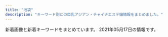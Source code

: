 ```yaml
---
title: "池袋"
description: "キーワード別にの巨乳アジアン・チャイナエステ嬢情報をまとめました。"
---
```


新着画像と新着キーワードをまとめています。
2021年05月17日の情報です。

<DmmAffiliateIns />
<KeywordTable
  shops={
    [
    {
        "img_links": [
            "http://salon-arm.com/staff/ringo/01mb.jpg",
            "http://salon-arm.com/staff/midori/01mb.jpg",
            "http://salon-arm.com/staff/emi/01.jpg",
            "http://salon-arm.com/i/files/homeimg.jpg",
            "http://salon-arm.com/img/ttl_concept.png",
            "http://salon-arm.com/img/att.jpg",
            "http://salon-arm.com/staff/rika/01mb.jpg",
            "http://salon-arm.com/staff/reina/01.jpg",
            "http://salon-arm.com/staff/saya/01.jpg",
            "http://salon-arm.com/staff/yuuka/01.jpg",
            "http://salon-arm.com/staff/mai/01.jpg",
            "http://salon-arm.com/staff/ai/01mb.jpg",
            "http://salon-arm.com/staff/nana/01mb.jpg",
            "http://salon-arm.com/staff/ichigo/01mb.jpg",
            "http://salon-arm.com/staff/ringo/01.jpg",
            "http://salon-arm.com/img/ttl_mobile.png",
            "http://salon-arm.com/staff/kaori/01mb.jpg",
            "http://salon-arm.com/staff/yuuka/01mb.jpg",
            "http://salon-arm.com/staff/ai/01.jpg",
            "http://salon-arm.com/staff/rika/01.jpg",
            "http://salon-arm.com/staff/ichigo/01.jpg",
            "http://salon-arm.com/img/ttl_staff.png",
            "http://salon-arm.com/pic/head.png",
            "http://salon-arm.com/staff/saya/01mb.jpg",
            "http://salon-arm.com/staff/midori/01.jpg",
            "http://salon-arm.com/img/ttl_line.png",
            "http://salon-arm.com/staff/emi/01mb.jpg",
            "http://salon-arm.com/staff/mai/01mb.jpg",
            "http://salon-arm.com/pic/top.png",
            "http://salon-arm.com/staff/kaori/01.jpg",
            "http://salon-arm.com/staff/nana/01.jpg",
            "http://salon-arm.com/img/ttl_tnew.png",
            "http://salon-arm.com/staff/reina/01mb.jpg"
        ],
        "station": "JR\u6c60\u888b\u99c5\u897f\u53e3",
        "name": "\u30a2\u30ed\u30de\u30ed\u30de\u30f3\u30b9",
        "url": "http://salon-arm.com/",
        "keywords": {
            "C": 21
        }
    },
    {
        "name": "\u6e80\u8db3\u5802",
        "url": "http://es-manzokudou.com/",
        "img_links": [
            "http://es-manzokudou.com/uploads/6eeb47bf176bb33d310cc4b85e6877cd.jpg",
            "http://es-manzokudou.com/images/index_22.jpg",
            "http://es-manzokudou.com/images/interior_09.jpg",
            "http://es-manzokudou.com/uploads/b3126b220ec550d17cf3d4ceaa0d5f91.jpg",
            "http://es-manzokudou.com/uploads/33e3f16ac4ad0cce4991bcbf73f4ed57.jpg",
            "http://es-manzokudou.com/images/index_17.jpg",
            "http://es-manzokudou.com/uploads/801bf12e5eb5d7775a0d06c4314059a8.jpg",
            "http://es-manzokudou.com/uploads/4638ddb6f986a671b148647ba616100a.jpg",
            "http://es-manzokudou.com/uploads/d89fe15ae91cbe6757df76651ba2bafb.jpg",
            "http://es-manzokudou.com/uploads/d0fdd8f6b16eaf7d5013c7d285fed2e3.jpg",
            "http://es-manzokudou.com/images/info_05.png",
            "http://es-manzokudou.com/images/index_09.jpg",
            "http://es-manzokudou.com/images/index_28.jpg",
            "http://es-manzokudou.com/uploads/62c2e989f1be95fc8e01be85b464d514.jpg",
            "http://es-manzokudou.com/uploads/de54f16df04e0df8ae07ab990b8c9fd2.jpg",
            "http://es-manzokudou.com/images/index_19.jpg",
            "http://es-manzokudou.com/uploads/59a8a61377564fb64b48427e84e4243f.jpg",
            "http://es-manzokudou.com/uploads/356177edff3d3b7efc4a77022debc8aa.jpg",
            "http://es-manzokudou.com/uploads/9f77b9b12f9cf11fcb013974ba368064.jpg",
            "http://es-manzokudou.com/uploads/7b043aa15c9a9920550a2b92ec6be546.jpg",
            "http://es-manzokudou.com/images/index_01.jpg",
            "http://es-manzokudou.com/images/index_15.jpg",
            "http://es-manzokudou.com/images/service_10.jpg",
            "http://es-manzokudou.com/uploads/40fc21d31595f51aaf89793b1f68617b.jpg",
            "http://es-manzokudou.com/images/index_29.jpg",
            "http://es-manzokudou.com/uploads/209ba11412c2c128b5dfbdb8cfef6faa.jpg",
            "http://es-manzokudou.com/images/index_04.jpg",
            "http://es-manzokudou.com/uploads/36735dc9d436a790f344c57635a3a44f.jpg",
            "http://es-manzokudou.com/uploads/4a9bc6863322924a09070162269c7415.jpg",
            "http://es-manzokudou.com/uploads/7284e4ffc051cbb8c074a8c30390ce68.jpg",
            "http://es-manzokudou.com/uploads/d71f74498ca17396d022ba9a4df966f3.jpg",
            "http://es-manzokudou.com/images/index_27.jpg",
            "http://es-manzokudou.com/images/index_03.jpg",
            "http://es-manzokudou.com/images/service_09.jpg",
            "http://es-manzokudou.com/uploads/8a1fb58d0b110680c2356994ca8efb25.jpg",
            "http://es-manzokudou.com/uploads/e29aa67ee54566513e4e34114bfdc7b9.jpg",
            "http://es-manzokudou.com/images/info_07.png",
            "http://es-manzokudou.com/images/index_16.jpg",
            "http://es-manzokudou.com/images/index_02.jpg",
            "http://es-manzokudou.com/images/index_30.jpg",
            "http://es-manzokudou.com/uploads/200f500725d3f15233d981ad9b5e6b9a.jpg",
            "http://es-manzokudou.com/images/index_13.jpg",
            "http://es-manzokudou.com/uploads/848e0db3804d1d3c823537204d67f5aa.jpg",
            "http://es-manzokudou.com/images/index_11.jpg",
            "http://es-manzokudou.com/images/interior_10.jpg",
            "http://es-manzokudou.com/images/info_04.png",
            "http://es-manzokudou.com/uploads/b7f36d45469210b381ecb79a0e05a347.jpg",
            "http://es-manzokudou.com/uploads/88aa8f906b0332cb40ad4429c8e7b758.jpg",
            "http://es-manzokudou.com/images/girls_09.jpg",
            "http://es-manzokudou.com/images/index_21.jpg",
            "http://es-manzokudou.com/images/index_05.jpg",
            "http://es-manzokudou.com/uploads/ce9c20b274548d8d7fc88ffba3feb6b8.jpg",
            "http://es-manzokudou.com/uploads/0d826c16062de1388c242e2f77eb7cd6.jpg",
            "http://es-manzokudou.com/uploads/e0558d7d118d3983ed620237423a6a17.jpg",
            "http://es-manzokudou.com/images/index_24.jpg",
            "http://es-manzokudou.com/images/index_31.jpg",
            "http://es-manzokudou.com/uploads/0b1795e88117182a477ab05f88143541.jpg",
            "http://es-manzokudou.com/uploads/da9811a4171f2ec42d7c9a8567e79d8c.jpg",
            "http://es-manzokudou.com/uploads/f66d763bd48ac5f51969e4311ac7af5c.jpg",
            "http://es-manzokudou.com/uploads/c7f77c3ead6ef13dab668a39ed78609c.jpg",
            "http://es-manzokudou.com/uploads/6d01aeb80d9d599f91829439c8d1cce9.jpg",
            "http://es-manzokudou.com/images/index_14.jpg",
            "http://es-manzokudou.com/images/link_09.jpg",
            "http://es-manzokudou.com/uploads/0796672f7c59948334658998a3c55cdb.jpg",
            "http://es-manzokudou.com/images/index_23.jpg",
            "http://es-manzokudou.com/images/index_07.jpg",
            "http://www.cmfm2.jp/images/over_thumb_l.png",
            "http://es-manzokudou.com/uploads/c92c85411d427aeda4e82379f413bfc5.jpg",
            "http://es-manzokudou.com/uploads/275d5f397baa63db8424c86d5d6237cf.jpg",
            "http://es-manzokudou.com/images/index_06.jpg",
            "http://es-manzokudou.com/images/index_08.jpg",
            "http://es-manzokudou.com/images/girls_11.jpg",
            "http://es-manzokudou.com/images/info_01.png",
            "http://es-manzokudou.com/uploads/13ab049cc45dea80b43d33b6b7108f00.jpg",
            "http://es-manzokudou.com/images/info_02.png",
            "http://es-manzokudou.com/images/info_09.png",
            "http://es-manzokudou.com/uploads/8ec0af3b4889c07ab76ccbed51b2b813.jpg",
            "http://es-manzokudou.com/uploads/dedff2c11ab7aaa841a9cf2747a8406c.jpg",
            "http://es-manzokudou.com/uploads/efbc511fca65f9baeae51ee52426cc0e.jpg",
            "http://es-manzokudou.com/uploads/1e5aff376576a255098bc7597386a028.jpg"
        ],
        "station": "JR\u6c60\u888b\u99c5\u6771\u53e3",
        "keywords": {
            "84": 1,
            "C": 10,
            "88": 2,
            "D": 7,
            "87": 8,
            "86": 7
        }
    },
    {
        "img_links": [
            "http://manian-ikebukuro.com/image/cast/cast_63_1_s.jpg",
            "http://manian-ikebukuro.com/image/cast/cast_77_1_l.jpg",
            "http://manian-ikebukuro.com/img/bar_staff.png",
            "http://manian-ikebukuro.com/image/cast/cast_71_2_l.jpg",
            "http://manian-ikebukuro.com/image/cast/cast_69_1_s.jpg",
            "http://manian-ikebukuro.com/image/cast/cast_64_2_l.jpg",
            "http://manian-ikebukuro.com/image/cast/cast_75_1_s.jpg",
            "http://manian-ikebukuro.com/image/cast/cast_2_1_s.jpg",
            "http://manian-ikebukuro.com/image/cast/cast_77_2_l.jpg",
            "http://manian-ikebukuro.com/image/cast/cast_74_2_l.jpg",
            "http://manian-ikebukuro.com/image/cast/cast_47_1_s.jpg",
            "http://manian-ikebukuro.com/image/cast/cast_70_1_s.jpg",
            "http://manian-ikebukuro.com/image/cast/cast_64_1_l.jpg",
            "http://manian-ikebukuro.com/image/cast/cast_68_2_l.jpg",
            "http://manian-ikebukuro.com/image/cast/cast_73_1_s.jpg",
            "http://manian-ikebukuro.com/image/cast/cast_80_2_l.jpg",
            "http://manian-ikebukuro.com/img/line1.jpg",
            "http://manian-ikebukuro.com/img/news3.png",
            "http://manian-ikebukuro.com/image/cast/cast_80_1_s.jpg",
            "http://manian-ikebukuro.com/image/cast/cast_80_1_l.jpg",
            "http://manian-ikebukuro.com/image/cast/cast_63_1_l.jpg",
            "http://manian-ikebukuro.com/img/header0.jpg",
            "http://manian-ikebukuro.com/img/bar_profile.png",
            "http://manian-ikebukuro.com/img/news1.png",
            "http://manian-ikebukuro.com/image/cast/cast_74_1_l.jpg",
            "http://manian-ikebukuro.com/image/cast/cast_67_1_s.jpg",
            "http://manian-ikebukuro.com/image/cast/cast_71_1_s.jpg",
            "http://manian-ikebukuro.com/image/cast/cast_71_1_l.jpg",
            "http://manian-ikebukuro.com/image/cast/cast_64_1_s.jpg",
            "http://manian-ikebukuro.com/image/cast/cast_68_1_s.jpg",
            "http://manian-ikebukuro.com/image/cast/cast_67_1_l.jpg",
            "http://manian-ikebukuro.com/image/cast/cast_2_1_l.jpg",
            "http://manian-ikebukuro.com/image/cast/cast_77_1_s.jpg",
            "http://manian-ikebukuro.com/image/cast/cast_67_2_l.jpg",
            "http://manian-ikebukuro.com/image/cast/cast_74_1_s.jpg",
            "http://manian-ikebukuro.com/image/cast/cast_47_2_l.jpg",
            "http://manian-ikebukuro.com/image/cast/cast_75_1_l.jpg",
            "http://manian-ikebukuro.com/image/cast/cast_2_2_l.jpg",
            "http://manian-ikebukuro.com/img/spSite.jpg",
            "http://manian-ikebukuro.com/image/cast/cast_47_1_l.jpg",
            "http://manian-ikebukuro.com/image/cast/cast_69_2_l.jpg",
            "http://manian-ikebukuro.com/image/cast/10x10.jpg",
            "http://manian-ikebukuro.com/sp/img/tel.png",
            "http://manian-ikebukuro.com/img/tel.png",
            "http://manian-ikebukuro.com/img/pickupGirl.png",
            "http://manian-ikebukuro.com/image/cast/cast_75_2_l.jpg",
            "http://manian-ikebukuro.com/image/cast/cast_6_1_s.jpg",
            "http://manian-ikebukuro.com/image/cast/cast_68_1_l.jpg",
            "http://manian-ikebukuro.com/img/QRcode.png",
            "http://manian-ikebukuro.com/image/cast/cast_69_1_l.jpg"
        ],
        "station": "JR\u6c60\u888b\u99c5\u6771\u53e3",
        "keywords": {},
        "name": "\u6d17\u4f53\u30de\u30cb\u30a2",
        "url": "http://manian-ikebukuro.com/"
    },
    {
        "img_links": [
            "http://c-sun2.com/image/cast/cast_357_1_l.jpg",
            "http://c-sun2.com/image/cast/cast_485_2_l.jpg",
            "http://c-sun2.com/image/cast/cast_533_2_l.jpg",
            "http://c-sun2.com/img/topbar_osusume.png",
            "http://c-sun2.com/image/cast/cast_492_1_l.jpg",
            "http://c-sun2.com/image/cast/cast_484_2_l.jpg",
            "http://c-sun2.com/image/cast/cast_580_1_l.jpg",
            "http://c-sun2.com/image/cast/cast_496_1_l.jpg",
            "http://c-sun2.com/image/cast/cast_466_1_l.jpg",
            "http://c-sun2.com/image/cast/cast_471_2_l.jpg",
            "http://c-sun2.com/image/cast/cast_393_1_l.jpg",
            "http://c-sun2.com/image/cast/cast_534_2_l.jpg",
            "http://c-sun2.com/image/cast/cast_453_2_l.jpg",
            "http://c-sun2.com/image/cast/cast_326_1_l.jpg",
            "http://c-sun2.com/image/cast/cast_453_1_l.jpg",
            "http://c-sun2.com/image/shame/192_1_l.jpg",
            "http://c-sun2.com/img/icon/new.png",
            "http://c-sun2.com/img/bar_grallery.png",
            "http://c-sun2.com/image/cast/cast_533_1_l.jpg",
            "http://c-sun2.com/image/cast/cast_390_1_l.jpg",
            "http://c-sun2.com/image/cast/cast_357_2_l.jpg",
            "http://c-sun2.com/img/event/camp3.jpg",
            "http://c-sun2.com/image/cast/cast_466_2_l.jpg",
            "http://c-sun2.com/img/bar_therapist.png",
            "http://c-sun2.com/image/cast/cast_484_1_l.jpg",
            "http://c-sun2.com/image/cast/cast_524_1_l.jpg",
            "http://c-sun2.com/image/cast/cast_390_2_l.jpg",
            "http://c-sun2.com/image/cast/cast_471_1_l.jpg",
            "http://c-sun2.com/image/cast/cast_393_2_l.jpg",
            "http://c-sun2.com/image/cast/cast_326_2_l.jpg",
            "http://c-sun2.com/image/cast/cast_473_1_l.jpg",
            "http://c-sun2.com/image/cast/cast_362_2_l.jpg",
            "http://c-sun2.com/image/cast/cast_360_1_l.jpg",
            "http://c-sun2.com/image/cast/cast_524_2_l.jpg",
            "http://c-sun2.com/img/topbar_camp.png",
            "http://c-sun2.com/img/topbar_news.png",
            "http://c-sun2.com/image/cast/cast_360_2_l.jpg",
            "http://c-sun2.com/image/cast/cast_362_1_l.jpg",
            "http://c-sun2.com/img/bar_profile.png",
            "http://c-sun2.com/image/cast/cast_534_1_l.jpg",
            "http://c-sun2.com/image/cast/cast_496_2_l.jpg",
            "http://c-sun2.com/image/cast/cast_473_2_l.jpg",
            "http://c-sun2.com/image/cast/cast_492_2_l.jpg",
            "http://c-sun2.com/image/cast/cast_485_1_l.jpg",
            "http://c-sun2.com/img/header.jpg"
        ],
        "name": "\u30b9\u30a4\u30fc\u30c8\u30de\u30c3\u30c8",
        "keywords": {
            "82": 10,
            "81": 4,
            "83": 10,
            "84": 8,
            "85": 4
        },
        "station": "JR\u6c60\u888b\u99c5\u897f\u53e3",
        "url": "http://c-sun2.com/"
    },
    {
        "img_links": [
            "https://honeybee2.com/images/bnr_200_40.jpg",
            "https://honeybee2.com/images/icon_ranking_01.png",
            "https://honeybee2.com/images_staff/108/050115134296.jpg",
            "https://honeybee2.com/images_staff/175/050113092189.jpg",
            "https://honeybee2.com/images_staff/117/082321050834.jpg",
            "https://honeybee2.com/images/icon_ranking_03.png",
            "https://honeybee2.com/images_staff/136/050114025434.jpg",
            "https://honeybee2.com/images_staff/136/041523165620.jpg",
            "https://honeybee2.com/images/img_gallery_04.png",
            "https://honeybee2.com/images/bnr_88_31.jpg",
            "https://honeybee2.com/images/icon_ranking_04.png",
            "https://honeybee2.com/images_staff/168/111319171076.jpg",
            "https://honeybee2.com/images_staff/60/032207120681.jpg",
            "https://honeybee2.com/images/icon_ranking_05.png",
            "https://honeybee2.com/images/img_info_01.png",
            "https://honeybee2.com/images_staff/133/050114310512.jpg",
            "https://honeybee2.com/images_staff/168/050113400416.jpg",
            "https://honeybee2.com/images/img_info_02.png",
            "https://honeybee2.com/images_staff/111/050114432551.jpg",
            "https://honeybee2.com/images/pagetop_off.png",
            "https://honeybee2.com/images_staff/99/110211050217.jpg",
            "https://honeybee2.com/images/img_gallery_05.png",
            "https://honeybee2.com/images/btn_next.png",
            "https://honeybee2.com/images/img_gallery_06.png",
            "https://honeybee2.com/images/no_image.jpg",
            "https://honeybee2.com/images/bnr_160_45.jpg",
            "https://honeybee2.com/images_staff/60/050115251333.jpg",
            "https://honeybee2.com/images_staff/142/060611265633.jpg",
            "https://honeybee2.com/images_staff/134/041314164177.jpg",
            "https://honeybee2.com/images/img_gallery_01.png",
            "https://honeybee2.com/images_staff/111/070714141435.jpg",
            "https://honeybee2.com/images_staff/150/091116274617.jpg",
            "https://honeybee2.com/images/img_gallery_02.png",
            "https://honeybee2.com/images/bnr_side_card.png",
            "https://honeybee2.com/images/bnr_side_concept.png",
            "https://honeybee2.com/images_staff/176/050115410027.jpg",
            "https://honeybee2.com/images/vis_castframe_01.png",
            "https://honeybee2.com/images/icon_new.png",
            "https://honeybee2.com/images/img_gallery_03.png",
            "https://honeybee2.com/images/btn_back.png",
            "https://honeybee2.com/images_staff/150/050113284720.jpg",
            "https://honeybee2.com/images/img_info_03.png",
            "https://honeybee2.com/images_staff/117/050114225897.jpg",
            "https://honeybee2.com/images_staff/133/041312285087.jpg",
            "https://honeybee2.com/images/img_info.png",
            "https://honeybee2.com/images/vis_profileframe.png",
            "https://honeybee2.com/images_staff/99/050115040623.jpg",
            "https://honeybee2.com/images_staff/142/050113450875.jpg",
            "https://honeybee2.com/images/bnr_468_60.jpg"
        ],
        "url": "https://honeybee2.com/",
        "name": "\u30cf\u30cb\u30fc\u30d3\u30fc",
        "keywords": {
            "F": 43,
            "D": 193,
            "83": 140,
            "85": 88,
            "88": 44,
            "C": 229,
            "84": 235,
            "82": 46
        },
        "station": "JR\u6c60\u888b\u99c5\u897f\u53e3(\u5317)"
    },
    {
        "name": "\u3086\u3089\u308a",
        "keywords": {
            "86": 20,
            "C": 33,
            "87": 8,
            "D": 11,
            "E": 3
        },
        "url": "http://www.yurari-massage.work/",
        "img_links": [
            "http://www.yurari-massage.work/img/mobile.png",
            "http://www.yurari-massage.work/img/m40.jpg",
            "http://www.yurari-massage.work/img/head.jpg",
            "http://www.yurari-massage.work/img/st19.jpg",
            "http://www.yurari-massage.work/img/m10.jpg",
            "http://www.yurari-massage.work/img/sta4.jpg",
            "http://www.yurari-massage.work/img/st17.jpg",
            "http://www.yurari-massage.work/img/sta26.jpg",
            "http://www.yurari-massage.work/img/st22.jpg",
            "http://www.yurari-massage.work/img/st021.jpg",
            "http://www.yurari-massage.work/img/m4.jpg",
            "http://www.yurari-massage.work/img/st27.jpg",
            "http://www.yurari-massage.work/img/st022.jpg",
            "http://www.yurari-massage.work/img/st7.jpg",
            "http://www.yurari-massage.work/img/st4.jpg",
            "http://www.yurari-massage.work/img/st28.jpg",
            "http://www.yurari-massage.work/img/st26.jpg",
            "http://www.yurari-massage.work/img/m2.jpg",
            "http://www.yurari-massage.work/img/st07.jpg",
            "http://www.yurari-massage.work/img/st21.jpg",
            "http://www.yurari-massage.work/img/st11.jpg",
            "http://www.yurari-massage.work/img/m3.jpg",
            "http://www.yurari-massage.work/img/sta29.jpg",
            "http://www.yurari-massage.work/img/st027.jpg",
            "http://www.yurari-massage.work/img/sta21.jpg",
            "http://www.yurari-massage.work/img/m60.jpg",
            "http://www.yurari-massage.work/img/sta7.jpg",
            "http://www.yurari-massage.work/img/st25.jpg",
            "http://www.yurari-massage.work/img/st29.jpg",
            "http://www.yurari-massage.work/img/m50.jpg",
            "http://www.yurari-massage.work/img/m5.jpg",
            "http://www.yurari-massage.work/img/m20.jpg",
            "http://www.yurari-massage.work/img/st017.jpg",
            "http://www.yurari-massage.work/img/sta25.jpg",
            "http://www.yurari-massage.work/img/sta22.jpg",
            "http://www.yurari-massage.work/img/m6.jpg",
            "http://www.yurari-massage.work/img/sta28.jpg",
            "http://www.yurari-massage.work/img/campian.jpg",
            "http://www.yurari-massage.work/img/st026.jpg",
            "http://www.yurari-massage.work/img/nos.jpg",
            "http://www.yurari-massage.work/img/r9.jpg",
            "http://www.yurari-massage.work/img/sta27.jpg",
            "http://www.yurari-massage.work/img/m1.jpg",
            "http://www.yurari-massage.work/img/m30.jpg"
        ],
        "station": "JR\u6c60\u888b\u99c5\u897f\u53e3(\u5317)"
    },
    {
        "img_links": [
            "http://foryou-est.tokyo/images/sp03.jpg",
            "http://foryou-est.tokyo/images/riri.jpg",
            "http://foryou-est.tokyo/images/sp01.jpg",
            "http://foryou-est.tokyo/images/yumi.jpg",
            "http://foryou-est.tokyo/images/zi_staff.png",
            "http://foryou-est.tokyo/images/mika.jpg",
            "http://foryou-est.tokyo/images/yuri.jpg",
            "http://foryou-est.tokyo/images/up.png",
            "http://foryou-est.tokyo/images/ai.jpg",
            "http://foryou-est.tokyo/images/sp02.jpg",
            "http://foryou-est.tokyo/images/yuki.jpg",
            "http://foryou-est.tokyo/images/emi.jpg",
            "http://foryou-est.tokyo/images/aya.jpg",
            "http://foryou-est.tokyo/images/flash1.jpg",
            "http://foryou-est.tokyo/images/mobile.png",
            "http://foryou-est.tokyo/images/down.png",
            "http://foryou-est.tokyo/images/kina.jpg"
        ],
        "keywords": {},
        "station": "JR\u6c60\u888b\u99c5\u897f\u53e3",
        "url": "http://foryou-est.tokyo/",
        "name": "For You"
    },
    {
        "img_links": [
            "http://hanamizuki.jpn.cm/images/s_news.png",
            "http://hanamizuki.jpn.cm/images/top.png",
            "http://hanamizuki.jpn.cm/images/s_staff.png",
            "http://hanamizuki.jpn.cm/photos/sites/43/2019/12/2019122511054726.jpg",
            "http://hanamizuki.jpn.cm/images/mobile.png",
            "http://hanamizuki.jpn.cm/photos/sites/43/2019/12/2019122511054178.jpg",
            "http://hanamizuki.jpn.cm/photos/sites/43/2021/02/2021020211590282.jpg",
            "http://hanamizuki.jpn.cm/photos/sites/43/2017/11/2017110204162215.jpg",
            "http://hanamizuki.jpn.cm/images/s_link.png",
            "http://hanamizuki.jpn.cm/photos/sites/43/2017/11/2017110204161468.jpg"
        ],
        "url": "http://hanamizuki.jpn.cm/",
        "keywords": {
            "H": 2,
            "E": 1,
            "90": 1,
            "95": 1,
            "88": 1
        },
        "name": "\u6c34\u6728\u82b1",
        "station": "JR\u6c60\u888b\u99c5\u6771\u53e3"
    },
    {
        "name": "\u5fc3\u30d1\u30e9\u30c0\u30a4\u30b9",
        "station": "JR\u6c60\u888b\u99c5\u897f\u53e3",
        "keywords": {},
        "img_links": [
            "http://new-paradise.net/images/up.png",
            "http://new-paradise.net/images/zi_staff.png",
            "http://new-paradise.net/images/info.jpg",
            "http://new-paradise.net/images/honoka.jpg",
            "http://new-paradise.net/images/g0.jpg",
            "http://new-paradise.net/images/itigo.jpg",
            "http://new-paradise.net/images/a6.jpg",
            "http://new-paradise.net/images/kiki02.jpg",
            "http://new-paradise.net/images/misaki01.jpg",
            "http://new-paradise.net/images/a7.jpg",
            "http://new-paradise.net/images/a2.jpg",
            "http://new-paradise.net/images/mobile.png",
            "http://new-paradise.net/images/a1.jpg",
            "http://new-paradise.net/images/noa.jpg",
            "http://new-paradise.net/images/down.png",
            "http://new-paradise.net/images/misaki02.jpg",
            "http://new-paradise.net/images/r3.jpg",
            "http://new-paradise.net/images/flash1.jpg",
            "http://new-paradise.net/images/kanna02.jpg",
            "http://new-paradise.net/images/a3.jpg",
            "http://new-paradise.net/images/kiki.jpg",
            "http://new-paradise.net/images/a5.jpg",
            "http://new-paradise.net/images/a4.jpg"
        ],
        "url": "http://new-paradise.net/"
    },
    {
        "name": "\u604b\u306e\u5929\u4f7f",
        "url": "https://koi-tenshi.tyo.cm/",
        "img_links": [
            "https://koi-tenshi.tyo.cm/photos/sites/8/2021/04/2021042906175895.jpg",
            "https://koi-tenshi.tyo.cm/images/sp_ico06.png",
            "https://koi-tenshi.tyo.cm/images/sp_header.png",
            "https://koi-tenshi.tyo.cm/images/sp_ico01.png",
            "https://koi-tenshi.tyo.cm/photos/sites/8/2021/04/2021042906171256.jpg",
            "https://koi-tenshi.tyo.cm/images/header_open.png",
            "https://koi-tenshi.tyo.cm/images/sp_ico05.png",
            "https://koi-tenshi.tyo.cm/images/sp_ico02.png",
            "https://koi-tenshi.tyo.cm/images/sp_ico04.png",
            "https://koi-tenshi.tyo.cm/images/sp_ico03.png",
            "https://koi-tenshi.tyo.cm/images/sp_tel.png",
            "https://koi-tenshi.tyo.cm/images/header_mail.png",
            "https://koi-tenshi.tyo.cm/images/info.jpg",
            "https://koi-tenshi.tyo.cm/photos/sites/8/2021/04/2021042906214275.jpg",
            "https://koi-tenshi.tyo.cm/images/end.png",
            "https://koi-tenshi.tyo.cm/images/header_tel.png",
            "https://koi-tenshi.tyo.cm/photos/sites/8/2021/04/2021042906173487.jpg"
        ],
        "keywords": {
            "85": 1,
            "D": 4,
            "88": 1,
            "C": 12,
            "86": 2
        },
        "station": "JR\u6c60\u888b\u99c5\u897f\u53e3(\u5317)"
    },
    {
        "img_links": [
            "http://www.coco-8.jp/_src/36746688/g2.jpg",
            "http://www.coco-8.jp/_src/36742791/s4.jpg",
            "http://www.coco-8.jp/_src/37791773/wechatimg437_20201113100952153.jpg",
            "http://www.coco-8.jp/_src/36741638/4.jpg",
            "http://www.coco-8.jp/_src/36746702/g6.jpg",
            "http://www.coco-8.jp/_src/49977785/wechatimg336_20201102105038881.jpg",
            "http://www.coco-8.jp/_src/54960393/wechatimg955.jpg",
            "http://www.coco-8.jp/_src/54960394/lineline.png",
            "http://www.coco-8.jp/_src/36742458/1.jpg",
            "http://www.coco-8.jp/_src/36746380/aki.jpg",
            "http://www.coco-8.jp/_src/36712010/sayuri.jpg",
            "http://www.coco-8.jp/_src/36746320/sayuri.jpg",
            "http://www.coco-8.jp/_src/54960397/wechatimg955.jpg",
            "http://www.coco-8.jp/_src/36741636/5.jpg",
            "http://www.coco-8.jp/_src/36742459/2.jpg",
            "http://www.coco-8.jp/_src/36741672/4.jpg",
            "http://www.coco-8.jp/_src/49977773/wechatimg437_20201113100952153.jpg",
            "http://www.coco-8.jp/_src/36746633/lineline.png",
            "http://www.coco-8.jp/_src/36813492/cam2.jpg",
            "http://www.coco-8.jp/_src/36742461/4.jpg",
            "http://www.coco-8.jp/_src/36741671/2.jpg",
            "http://www.coco-8.jp/_src/49977665/wechatimg437_20201113100952153.jpg",
            "http://www.coco-8.jp/_src/36741670/1.jpg",
            "http://www.coco-8.jp/_src/36746331/lineline.png",
            "http://www.coco-8.jp/_src/36742462/5.jpg",
            "http://www.coco-8.jp/_src/36745880/pic2.jpg",
            "http://www.coco-8.jp/_src/37791754/smartselect_20191212-140919_wechat.jpg",
            "http://www.coco-8.jp/_src/36742658/s1.jpg",
            "http://www.coco-8.jp/_src/54960364/wechatimg955.jpg",
            "http://www.coco-8.jp/_src/49632559/wechatimg336_20201102105038881.jpg",
            "http://www.coco-8.jp/_src/36741637/3.jpg",
            "http://www.coco-8.jp/_src/36741640/1.jpg",
            "http://www.coco-8.jp/_src/36746644/lineline.png",
            "http://www.coco-8.jp/_src/36742780/s3.jpg",
            "http://www.coco-8.jp/_src/36813493/cam2.jpg",
            "http://www.coco-8.jp/_src/36746714/b.png",
            "http://www.coco-8.jp/_src/36746704/g5.png",
            "http://www.coco-8.jp/_src/36742460/3.jpg",
            "http://www.coco-8.jp/_src/36746397/mei1.jpg",
            "http://www.coco-8.jp/_src/36741674/5.jpg",
            "http://www.coco-8.jp/_src/36746395/lineline.png",
            "http://www.coco-8.jp/_src/36746345/maya.jpg",
            "http://www.coco-8.jp/_src/36746346/maya.jpg",
            "http://www.coco-8.jp/_src/37791789/lineline.png",
            "http://www.coco-8.jp/_src/36746642/risa.jpg",
            "http://www.coco-8.jp/_src/36742714/s2.jpg",
            "http://www.coco-8.jp/_src/36746682/g.jpg",
            "http://www.coco-8.jp/_src/36742644/sayuri.jpg",
            "http://www.coco-8.jp/_src/36745876/pic1.jpg",
            "http://www.coco-8.jp/_src/49632727/wechatimg336_20201102105038881.jpg",
            "http://www.coco-8.jp/_src/54960396/wechatimg955.jpg",
            "http://www.coco-8.jp/_src/36742640/b.png",
            "http://www.coco-8.jp/_src/36746732/road2.png",
            "http://www.coco-8.jp/_src/36746692/g3.jpg",
            "http://www.coco-8.jp/_src/36742630/b.png",
            "http://www.coco-8.jp/_src/36746636/iwa1.jpg",
            "http://www.coco-8.jp/_src/36742642/b.png",
            "http://www.coco-8.jp/_src/36742655/down.png",
            "http://www.coco-8.jp/_src/37791774/wechatimg437_20201113100952153.jpg",
            "http://www.coco-8.jp/_src/36741673/3.jpg",
            "http://www.coco-8.jp/_src/36746398/mei1.jpg",
            "http://www.coco-8.jp/_src/36741639/2.jpg",
            "http://www.coco-8.jp/_src/36742638/b.png",
            "http://www.coco-8.jp/_src/36746379/aki.jpg",
            "http://www.coco-8.jp/_src/36746635/iwa1.jpg",
            "http://www.coco-8.jp/_src/36820891/cam3.png",
            "http://www.coco-8.jp/_src/36746639/lineline.png",
            "http://www.coco-8.jp/_src/49977786/wechatimg336_20201102105038881.jpg",
            "http://www.coco-8.jp/_src/55662797/img20210426142633666355.png",
            "http://www.coco-8.jp/_src/36743040/s5.jpg",
            "http://www.coco-8.jp/_src/36741678/down.png",
            "http://www.coco-8.jp/_src/49977789/lineline.png",
            "http://www.coco-8.jp/_src/36742636/b.png",
            "http://www.coco-8.jp/_src/36820892/cam3.png",
            "http://www.coco-8.jp/_src/36746641/risa.jpg",
            "http://www.coco-8.jp/_src/36746351/lineline.png"
        ],
        "keywords": {
            "86": 2,
            "88": 1,
            "90": 1
        },
        "url": "http://www.coco-8.jp/",
        "name": "CoCo8 \u30b3\u30b3\u30a8\u30a4\u30c8",
        "station": "JR\u6c60\u888b\u99c5\u897f\u53e3"
    },
    {
        "url": "http://koi.este.work/",
        "station": "JR\u6c60\u888b\u99c5\u897f\u53e3",
        "keywords": {
            "86": 7,
            "85": 7,
            "D": 21,
            "C": 14,
            "83": 21
        },
        "name": "\u604b",
        "img_links": [
            "http://koi.este.work/2/uploadimg/1601879728.jpg",
            "http://koi.este.work/2/uploadimg/1579481243.jpg",
            "http://momipara.jp/img/link/momi88.jpg",
            "http://koi.este.work/2/uploadimg/1577672563.jpg",
            "http://koi.este.work/b_news.png",
            "http://koi.este.work/tennai4.jpg",
            "http://koi.este.work/tennai.png",
            "http://koi.este.work/t3.jpg",
            "http://koi.este.work/up_5_3_0.jpg",
            "http://koi.este.work/b_girl.png",
            "http://koi.este.work/mens-esthe.png",
            "http://koi.este.work/tennai3.jpg",
            "http://koi.este.work/top.jpg",
            "http://koi.este.work/2/uploadimg/1565558725.jpg",
            "http://koi.este.work/tennai2.jpg",
            "http://koi.este.work/t1.jpg"
        ]
    },
    {
        "name": "\u53f0\u6e7e\u5e78\u904b\u30ea\u30e9\u30af\u30bc\u30fc\u30b7\u30e7\u30f3",
        "url": "http://esthe-treat.com/",
        "img_links": [
            "http://esthe-treat.com/img/botton.jpg",
            "http://esthe-treat.com/img/sys1.png",
            "http://esthe-treat.com/img/t-o.jpg",
            "http://esthe-treat.com/img/sys2.png",
            "http://esthe-treat.com/img/t-r.jpg",
            "http://esthe-treat.com/img/t-a.jpg",
            "http://esthe-treat.com/img/tel.jpg",
            "http://esthe-treat.com/staff/miki/01.jpg",
            "http://esthe-treat.com/staff/yuyu/01.jpg",
            "http://esthe-treat.com/img/tit.jpg",
            "http://esthe-treat.com/img/add.jpg",
            "http://esthe-treat.com/staff/ami/01.jpg",
            "http://esthe-treat.com/img/t-s.jpg",
            "http://esthe-treat.com/img/sysetc.png",
            "http://esthe-treat.com/img/pc.jpg",
            "http://esthe-treat.com/img/cam.jpg",
            "http://esthe-treat.com/img/info.jpg",
            "http://esthe-treat.com/staff/rena/01.jpg",
            "http://esthe-treat.com/img/adrs.jpg",
            "http://esthe-treat.com/staff/natumi/01.jpg",
            "http://esthe-treat.com/img/t-t.jpg",
            "http://esthe-treat.com/img/pic.jpg"
        ],
        "keywords": {},
        "station": "JR\u6c60\u888b\u99c5\u897f\u53e3"
    },
    {
        "url": "https://www.aroma-angels.net/",
        "name": "AromaAngels\uff5e\u6c60\u888b\u30a2\u30ed\u30de\u30a8\u30f3\u30b8\u30a7\u30eb\u30ba\uff5e",
        "station": "JR\u6c60\u888b\u99c5\u897f\u53e3",
        "img_links": [
            "https://www.aroma-angels.net/images/ml_11_1_2202.jpg",
            "https://www.aroma-angels.net/images/ml_11_1_445.jpg",
            "https://www.aroma-angels.net/images/up_5_13_0.jpg",
            "https://www.aroma-angels.net/images/mt_10_1_508.jpg",
            "https://www.aroma-angels.net/images/mc_1_1_505.jpg",
            "https://www.aroma-angels.net/images/mc_1_1_1272.jpg",
            "https://www.aroma-angels.net/asset/img/top.jpg",
            "https://www.aroma-angels.net/images/up_5_15_0.jpg",
            "https://www.aroma-angels.net/images/mc_1_2_445.jpg",
            "https://www.aroma-angels.net/images/up_5_12_0.jpg",
            "https://www.aroma-angels.net/images/mt_10_1_505.jpg",
            "https://www.aroma-angels.net/images/up_5_27_0.jpg",
            "https://www.aroma-angels.net/images/up_5_19_0.jpg",
            "https://www.aroma-angels.net/images/ml_11_1_506.jpg",
            "https://www.aroma-angels.net/images/up_5_23_0.jpg",
            "https://www.aroma-angels.net/images/ml_11_1_1285.jpg",
            "https://www.aroma-angels.net/images/up_5_10_0.jpg",
            "https://www.aroma-angels.net/images/ml_11_1_240.jpg",
            "https://www.aroma-angels.net/images/ml_11_1_1272.jpg",
            "https://estama.jp/assets_new/default/pc/img/page/link/estama_200_40.png",
            "https://www.aroma-angels.net/images/ml_11_1_882.jpg",
            "https://www.aroma-angels.net/images/ml_11_1_1411.jpg",
            "https://www.aroma-angels.net/images/up_5_26_0.jpg",
            "https://www.aroma-angels.net/images/ml_11_1_1698.jpeg",
            "https://www.aroma-angels.net/images/ml_11_1_1092.jpg",
            "https://www.aroma-angels.net/images/up_5_11_0.jpeg",
            "https://www.aroma-angels.net/images/ml_11_1_239.jpg",
            "https://www.aroma-angels.net/images/up_5_25_0.jpg",
            "https://www.aroma-angels.net/images/ml_11_1_960.jpg",
            "https://www.aroma-angels.net/images/mc_1_1_1092.jpg",
            "https://www.aroma-angels.net/images/ml_11_1_446.jpg",
            "https://www.aroma-angels.net/images/ml_11_1_425.jpg",
            "https://www.aroma-angels.net/asset/img/spacer900x360.png",
            "https://www.aroma-angels.net/images/up_5_8_0.jpg",
            "https://www.aroma-angels.net/images/mc_1_1_508.jpg",
            "https://www.aroma-angels.net/images/link/link_19.jpg",
            "https://www.aroma-angels.net/images/ml_11_1_505.jpg",
            "https://www.aroma-angels.net/images/mt_10_1_144.jpg",
            "https://www.aroma-angels.net/images/link/link_31.jpg",
            "https://www.aroma-angels.net/images/mc_1_1_1064.jpg",
            "https://www.aroma-angels.net/images/up_5_9_0.jpg",
            "https://www.aroma-angels.net/images/mt_10_1_446.jpg",
            "https://www.aroma-angels.net/images/up_5_5_0.jpg",
            "https://www.aroma-angels.net/images/up_5_18_0.jpg",
            "https://www.aroma-angels.net/images/mc_1_2_105.jpg",
            "https://www.aroma-angels.net/images/ml_11_1_268.jpg",
            "https://www.aroma-angels.net/images/up_5_7_0.jpg",
            "https://www.aroma-angels.net/images/mt_10_1_105.jpg",
            "https://www.aroma-angels.net/asset/img/spacer_gallery.png",
            "https://www.aroma-angels.net/images/up_5_22_0.jpg",
            "https://www.aroma-angels.net/images/up_5_17_0.jpg",
            "https://www.aroma-angels.net/images/link/link_37.png",
            "https://www.aroma-angels.net/images/mc_1_1_446.jpg",
            "https://www.aroma-angels.net/images/link/link_15.jpg",
            "https://www.aroma-angels.net/images/ml_11_1_1338.jpg",
            "https://www.aroma-angels.net/images/mc_1_1_445.jpg",
            "https://www.aroma-angels.net/images/mt_10_1_1092.jpg",
            "https://www.aroma-angels.net/images/ml_11_1_507.jpg",
            "https://www.aroma-angels.net/images/up_5_14_0.jpg",
            "https://www.aroma-angels.net/images/ml_11_1_208.jpg",
            "https://www.aroma-angels.net/asset/img/top2.jpg",
            "https://www.aroma-angels.net/images/ml_11_1_105.jpg",
            "https://www.aroma-angels.net/images/link/link_27.jpg",
            "https://www.aroma-angels.net/images/ml_11_1_144.jpg",
            "https://www.aroma-angels.net/images/mc_1_1_1411.jpg",
            "https://www.aroma-angels.net/images/mc_1_1_425.jpg",
            "https://www.aroma-angels.net/images/mc_1_2_1092.jpg",
            "https://www.aroma-angels.net/images/up_5_6_0.jpg",
            "https://www.aroma-angels.net/images/mc_1_1_105.jpg",
            "https://www.aroma-angels.net/images/mc_1_2_144.jpg",
            "https://www.aroma-angels.net/images/ml_11_1_241.jpg",
            "https://www.aroma-angels.net/images/mc_1_1_144.jpg",
            "https://www.aroma-angels.net/images/ml_11_1_314.jpg",
            "https://www.aroma-angels.net/images/mc_1_1_506.jpg",
            "https://www.aroma-angels.net/images/link/link_34.jpg",
            "https://www.aroma-angels.net/images/ml_11_1_1064.jpg",
            "https://www.aroma-angels.net/asset/img/spacer300x450.png",
            "https://www.aroma-angels.net/images/mt_10_1_506.jpg",
            "https://www.aroma-angels.net/images/mc_1_1_882.jpg",
            "https://menlog.net/link/menlog20040.jpg",
            "https://www.aroma-angels.net/images/ml_11_1_508.jpg"
        ],
        "keywords": {
            "88": 4,
            "E": 1,
            "C": 45,
            "83": 3,
            "D": 14,
            "86": 4,
            "85": 12,
            "87": 4
        }
    },
    {
        "url": "http://mangetsudou.tyo.cm/",
        "station": "JR\u6c60\u888b\u99c5\u897f\u53e3",
        "keywords": {},
        "img_links": [],
        "name": "\u6e80\u6708\u5802"
    },
    {
        "img_links": [
            "http://es-hana.work/images/2.jpg",
            "http://es-hana.work/images/8.jpg",
            "http://es-hana.work/images/tg.jpg",
            "http://es-hana.work/img/rina1.jpg",
            "http://es-hana.work/images/3.jpg",
            "http://es-hana.work/images/sys2.jpg",
            "http://es-hana.work/images/sys1.jpg",
            "http://es-hana.work/img/miki1.jpg",
            "http://es-hana.work/staff/miki.jpg",
            "http://es-hana.work/staff/nana.jpg",
            "http://es-hana.work/img/yui1.jpg",
            "http://es-hana.work/img/haruka1.jpg",
            "http://es-hana.work/images/1.jpg",
            "http://es-hana.work/staff/aya.jpg",
            "http://es-hana.work/images/staff_t.jpg",
            "http://es-hana.work/staff/haruka.jpg",
            "http://es-hana.work/images/6.jpg",
            "http://es-hana.work/staff/yuna.jpg",
            "http://es-hana.work/images/interior_t.jpg",
            "http://es-hana.work/img/nana1.jpg",
            "http://es-hana.work/images/5.jpg",
            "http://es-hana.work/images/head.jpg",
            "http://es-hana.work/images/news.jpg",
            "http://es-hana.work/images/line.jpg",
            "http://es-hana.work/images/ac1.jpg",
            "http://es-hana.work/img/aya1.jpg",
            "http://es-hana.work/staff/ai.jpg",
            "http://es-hana.work/images/int.jpg",
            "http://es-hana.work/img/ai1.jpg",
            "http://es-hana.work/images/7.jpg",
            "http://es-hana.work/images/ac2.jpg",
            "http://es-hana.work/staff/rina.jpg",
            "http://es-hana.work/staff/yui.jpg"
        ],
        "station": "JR\u6c60\u888b\u99c5\u897f\u53e3(\u5317)",
        "name": "\u82b1\u6c34\u6728",
        "url": "http://es-hana.work/",
        "keywords": {}
    },
    {
        "keywords": {
            "88": 2,
            "84": 2,
            "85": 2,
            "C": 22,
            "83": 4,
            "E": 2,
            "87": 3,
            "F": 1,
            "86": 1
        },
        "station": "JR\u6c60\u888b\u99c5\u897f\u53e3",
        "name": "\u30a2\u30ef\u56fd\u515a",
        "url": "http://awakoku.net/",
        "img_links": [
            "http://awakoku.net/girls/ami1.jpg",
            "http://awakoku.net/girls/yuri1.jpg",
            "http://awakoku.net/girls/kana2.jpg",
            "http://awakoku.net/girls/hana1.jpg",
            "http://awakoku.net/girls/yumi.jpg",
            "http://awakoku.net/girls/mina2.jpg",
            "http://awakoku.net/girls/misaki1.jpg",
            "http://awakoku.net/girls/mina1.jpg",
            "http://awakoku.net/girls/yuri2.jpg",
            "http://awakoku.net/girls/kana1.jpg",
            "http://awakoku.net/girls/nagisa1.jpg",
            "http://awakoku.net/girls/nana11.jpg",
            "http://awakoku.net/girls/hana2.jpg",
            "http://awakoku.net/girls/saki1.jpg",
            "http://manpuku-web2.sakura.ne.jp/awakoku/image/header.jpg",
            "http://awakoku.net/girls/aya1.jpg",
            "http://awakoku.net/topics/img/7-1.jpg",
            "http://awakoku.net/girls/misaki2.jpg",
            "http://awakoku.net/girls/nana22.jpg",
            "http://awakoku.net/girls/noimage.jpg",
            "http://awakoku.net/image/pickup.jpg",
            "http://awakoku.net/girls/nagisa2.jpg",
            "http://awakoku.net/girls/sakura1.jpg"
        ]
    },
    {
        "url": "http://tsukinokoi.com/",
        "station": "JR\u6c60\u888b\u99c5\u897f\u53e3",
        "name": "\u6708\u306e\u604b",
        "keywords": {
            "\u30bb\u30af\u30b7\u30fc": 1
        },
        "img_links": [
            "http://tsukinokoi.com/img/staff/148073918839938900.jpg",
            "http://tsukinokoi.com/images/news3.png",
            "http://tsukinokoi.com/img/staff/153079932824200700.jpg",
            "http://tsukinokoi.com/images/bar_gallery.png",
            "http://tsukinokoi.com/img/staff/151584629124140300.jpg",
            "http://tsukinokoi.com/img/staff/155611310658540500.jpg",
            "http://tsukinokoi.com/img/staff/142919725579809100.png",
            "http://tsukinokoi.com/img/staff/148586605226742500.jpg",
            "http://tsukinokoi.com/images/bar_staff.png",
            "http://tsukinokoi.com/img/staff/148256052554824000.jpg",
            "http://tsukinokoi.com/images/pickupGirl2014.png",
            "http://tsukinokoi.com/images/news1.png",
            "http://tsukinokoi.com/img/staff/148586605222864500.jpg",
            "http://tsukinokoi.com/img/staff/154673852166026500.jpg",
            "http://tsukinokoi.com/img/staff/152008703796356600.jpg",
            "http://tsukinokoi.com/img/staff/160622584020640000.jpg",
            "http://tsukinokoi.com/images/event/2020/m05.png",
            "http://tsukinokoi.com/img/staff/155818741107218300.jpg",
            "http://tsukinokoi.com/images/QRcode.png",
            "http://tsukinokoi.com/images/bar_top.png",
            "http://tsukinokoi.com/img/staff/144652745411466600.jpg",
            "http://tsukinokoi.com/img/staff/155204782386136400.jpg"
        ]
    },
    {
        "station": "JR\u6c60\u888b\u99c5\u6771\u53e3",
        "url": "http://ccgirl.work/",
        "name": "\u73ca\u745a\u6d77\u5cb8",
        "keywords": {
            "C": 60,
            "86": 25,
            "D": 23,
            "84": 41,
            "85": 14
        },
        "img_links": [
            "http://ccgirl.work/staff/aya2.jpg",
            "http://ccgirl.work/staff/ai1.jpg",
            "http://www.ccgirl.work/staff/kayuri1.jpg",
            "http://ccgirl.work/img/contentsbottom.png",
            "http://www.ccgirl.work/staff/ai2.jpg",
            "http://www.ccgirl.work/staff/hana1.jpg",
            "http://www.ccgirl.work/staff/riri1.jpg",
            "http://ccgirl.work/staff/aya3.jpg",
            "http://ccgirl.work/img/interior.jpg",
            "http://www.ccgirl.work/staff/koko1.jpg",
            "http://www.ccgirl.work/staff/kayuri2.jpg",
            "http://www.ccgirl.work/staff/ai3.jpg",
            "http://ccgirl.work/staff/kayuri3.jpg",
            "http://ccgirl.work/img/bana03.jpg",
            "http://ccgirl.work/staff/koko2.jpg",
            "http://www.ccgirl.work/staff/ai1.jpg",
            "http://www.ccgirl.work/staff/kayuri3.jpg",
            "http://www.ccgirl.work/img/icon/new.jpg",
            "http://ccgirl.work/img/icon/new.jpg",
            "http://ccgirl.work/staff/kayuri2.jpg",
            "http://ccgirl.work/staff/riri2.jpg",
            "http://ccgirl.work/staff/riri1.jpg",
            "http://ccgirl.work/staff/hana1.jpg",
            "http://ccgirl.work/img/s/s_qa.png",
            "http://www.ccgirl.work/img/bana02.jpg",
            "http://ccgirl.work/staff/aya1.jpg",
            "http://ccgirl.work/staff/kayuri1.jpg",
            "http://ccgirl.work/staff/ai2.jpg",
            "http://www.ccgirl.work/img/bana03.jpg",
            "http://ccgirl.work/img/bana02.jpg",
            "http://ccgirl.work/staff/ai3.jpg",
            "http://ccgirl.work/staff/koko1.jpg",
            "http://www.ccgirl.work/img/interior.jpg",
            "http://www.ccgirl.work/img/contentsbottom.png",
            "http://www.ccgirl.work/staff/aya1.jpg"
        ]
    },
    {
        "keywords": {},
        "url": "http://primore.jpest.net/",
        "name": "Primore \uff5e\u30d7\u30ea\u30e2\u30a2\uff5e",
        "img_links": [
            "http://primore.jpest.net/uploads//sites/9/2020/06/top-2.png",
            "http://primore.jpest.net/uploads//sites/9/2020/06/r3.jpg",
            "http://primore.jpest.net/uploads//sites/9/2020/06/aroma1.jpg",
            "http://primore.jpest.net/uploads//sites/9/2021/04/1.jpg",
            "http://primore.jpest.net/uploads//sites/9/2020/06/s2.jpg",
            "http://primore.jpest.net/uploads//sites/9/2020/06/aroma2.jpg",
            "http://primore.jpest.net/uploads//sites/9/2021/04/3.jpg",
            "http://primore.jpest.net/uploads//sites/9/2020/06/s4.jpg",
            "http://primore.jpest.net/uploads//sites/9/2020/06/top1-3.png",
            "http://primore.jpest.net/uploads//sites/9/2020/06/01.jpg",
            "http://primore.jpest.net/uploads//sites/9/2020/06/02.jpg",
            "http://primore.jpest.net/uploads//sites/9/2020/06/r4.jpg",
            "http://primore.jpest.net/uploads//sites/9/2020/06/r1.jpg",
            "http://primore.jpest.net/uploads//sites/9/2021/04/2.jpg",
            "http://primore.jpest.net/uploads//sites/9/2020/06/r2.jpg",
            "http://primore.jpest.net/uploads//sites/9/2020/06/s1.jpg",
            "http://primore.jpest.net/uploads//sites/9/2020/06/4.jpg",
            "http://primore.jpest.net/uploads//sites/9/2020/06/s3.jpg",
            "http://primore.jpest.net/uploads//sites/9/2020/06/r5.jpg"
        ],
        "station": "JR\u6c60\u888b\u99c5\u6771\u53e3"
    },
    {
        "keywords": {
            "86": 3,
            "87": 1,
            "E": 1,
            "85": 11,
            "C": 20,
            "D": 4,
            "82": 2,
            "88": 1,
            "89": 3
        },
        "img_links": [
            "http://www.i-rlx.info/images/upload/a31aa89cc9329b66.jpg",
            "http://www.i-rlx.info/images/upload/thumb/eeb5d9caa554018e.jpg",
            "http://www.i-rlx.info/images/index_28.jpg",
            "http://www.i-rlx.info/images/index_15.jpg",
            "http://www.i-rlx.info/images/index_37.jpg",
            "http://www.i-rlx.info/i/room/r03.jpg",
            "http://www.i-rlx.info/images/index_23.jpg",
            "http://www.i-rlx.info/images/upload/9e42414005a99f48.jpg",
            "http://www.i-rlx.info/girl/06.jpg",
            "http://www.i-rlx.info/images/upload/thumb/b0bbe23232bed8aa.jpg",
            "http://www.i-rlx.info/i/girl/01.jpg",
            "http://www.i-rlx.info/images/upload/c9993cc2167b7dc9.jpg",
            "http://www.i-rlx.info/images/upload/thumb/a31aa89cc9329b66.jpg",
            "http://www.i-rlx.info/i/room/r04.jpg",
            "http://www.i-rlx.info/images/upload/dc8f1b616e622b2a.jpg",
            "http://www.i-rlx.info/images/index_07.jpg",
            "http://www.i-rlx.info/images/upload/thumb/22c78aefa047b678.jpg",
            "http://www.i-rlx.info/images/upload/5f15caf7f272770f.jpg",
            "http://www.i-rlx.info/images/upload/thumb/5f15caf7f272770f.jpg",
            "http://www.i-rlx.info/images/upload/22c78aefa047b678.jpg",
            "http://www.i-rlx.info/images/upload/bb8a47bc98c64e87.jpg",
            "http://www.i-rlx.info/images/upload/4d0e657eefdddf42.jpg",
            "http://www.i-rlx.info/images/rec.jpg",
            "http://www.i-rlx.info/images/sub_18.jpg",
            "http://www.i-rlx.info/images/03.jpg",
            "http://www.i-rlx.info/images/index_35_01.jpg",
            "http://www.i-rlx.info/images/index_17.jpg",
            "http://www.i-rlx.info/images/index_39.jpg",
            "http://www.i-rlx.info/images/upload/ac8e7ec3ac179feb.jpg",
            "http://www.i-rlx.info/images/upload/thumb/19b76df66faf0b12.jpg",
            "http://www.i-rlx.info/images/info_16.jpg",
            "http://www.i-rlx.info/images/index_04.jpg",
            "http://www.i-rlx.info/images/info.jpg",
            "http://www.i-rlx.info/images/index_27.jpg",
            "http://www.i-rlx.info/i/girl/04.jpg",
            "http://www.i-rlx.info/images/upload/19b76df66faf0b12.jpg",
            "http://www.i-rlx.info/images/upload/eeb5d9caa554018e.jpg",
            "http://www.i-rlx.info/images/upload/b0bbe23232bed8aa.jpg",
            "http://www.i-rlx.info/girl/017.jpg",
            "http://www.i-rlx.info/images/index_31.jpg",
            "http://www.i-rlx.info/images/index_11.jpg",
            "http://www.i-rlx.info/images/upload/thumb/4d0e657eefdddf42.jpg",
            "http://www.i-rlx.info/i/room/r02.jpg",
            "http://www.i-rlx.info/images/upload/thumb/549fe7e03db1e8fc.jpg",
            "http://www.i-rlx.info/images/upload/95e8548329763630.jpg",
            "http://www.i-rlx.info/i/girl/02.jpg",
            "http://www.i-rlx.info/images/index_14.jpg",
            "http://www.i-rlx.info/images/sub_21.jpg",
            "http://www.i-rlx.info/images/upload/thumb/3a57edcf235cfd8e.jpg",
            "http://www.i-rlx.info/images/upload/thumb/7d800b2f3fde617b.jpg",
            "http://www.i-rlx.info/i/room/r01.jpg",
            "http://www.i-rlx.info/girl/08.jpg",
            "http://www.i-rlx.info/girl/018.jpg",
            "http://www.i-rlx.info/images/upload/7d800b2f3fde617b.jpg",
            "http://www.i-rlx.info/images/index_03.jpg",
            "http://www.i-rlx.info/images/upload/549fe7e03db1e8fc.jpg",
            "http://www.i-rlx.info/images/upload/thumb/bc0752fe4e53b8c6.jpg",
            "http://www.i-rlx.info/images/index_18.jpg",
            "http://www.i-rlx.info/images/upload/c3c01fea3cdcaa08.jpg",
            "http://www.i-rlx.info/images/upload/thumb/c3c01fea3cdcaa08.jpg",
            "http://www.i-rlx.info/images/index_33.jpg",
            "http://www.i-rlx.info/images/index_21.jpg",
            "http://www.i-rlx.info/images/index_19.jpg",
            "http://www.i-rlx.info/images/index_29.jpg",
            "http://www.i-rlx.info/images/upload/thumb/d9467bde93e01a59.jpg",
            "http://www.i-rlx.info/images/upload/888936484d714117.jpg",
            "http://www.i-rlx.info/images/upload/thumb/ac8e7ec3ac179feb.jpg",
            "http://www.i-rlx.info/girl/05.jpg",
            "http://www.i-rlx.info/images/upload/thumb/bb8a47bc98c64e87.jpg",
            "http://www.i-rlx.info/images/staff_16.jpg",
            "http://www.i-rlx.info/girl/07.jpg",
            "http://www.i-rlx.info/images/upload/bc0752fe4e53b8c6.jpg",
            "http://www.i-rlx.info/images/index_20.jpg",
            "http://www.i-rlx.info/images/index_36.jpg",
            "http://www.i-rlx.info/images/upload/thumb/888936484d714117.jpg",
            "http://www.i-rlx.info/images/upload/thumb/dc8f1b616e622b2a.jpg",
            "http://www.i-rlx.info/images/index_26.jpg",
            "http://www.i-rlx.info/images/upload/thumb/c9993cc2167b7dc9.jpg",
            "http://www.i-rlx.info/i/girl/05.jpg",
            "http://www.i-rlx.info/girl/04.jpg",
            "http://www.i-rlx.info/images/upload/3a57edcf235cfd8e.jpg",
            "http://www.i-rlx.info/images/index_06.jpg",
            "http://www.i-rlx.info/girl/02.jpg",
            "http://www.i-rlx.info/images/index_10.jpg",
            "http://www.i-rlx.info/images/index_24.jpg",
            "http://www.i-rlx.info/images/upload/d9467bde93e01a59.jpg",
            "http://www.i-rlx.info/images/upload/thumb/9e42414005a99f48.jpg",
            "http://www.i-rlx.info/images/index_22.jpg",
            "http://www.i-rlx.info/images/rec_16.jpg",
            "http://www.i-rlx.info/images/index_30.jpg",
            "http://www.i-rlx.info/images/index_34.jpg",
            "http://www.i-rlx.info/girl/01.jpg",
            "http://www.i-rlx.info/images/upload/bb2bfea87a6127cc.jpg",
            "http://www.i-rlx.info/images/index_02.jpg",
            "http://www.i-rlx.info/images/index_09.jpg",
            "http://www.i-rlx.info/i/girl/03.jpg",
            "http://www.i-rlx.info/images/index_08.jpg",
            "http://www.i-rlx.info/images/upload/thumb/95e8548329763630.jpg",
            "http://www.i-rlx.info/images/index_13.jpg",
            "http://www.i-rlx.info/images/index_01.jpg",
            "http://www.i-rlx.info/images/upload/thumb/bb2bfea87a6127cc.jpg",
            "http://www.i-rlx.info/images/index_12.jpg"
        ],
        "url": "http://www.i-rlx.info/",
        "name": "\u30b7\u30e3\u30fc\u30ed\u30c3\u30c8\u59eb",
        "station": "JR\u6c60\u888b\u99c5\u897f\u53e3(\u5317)"
    },
    {
        "img_links": [],
        "station": "JR\u6c60\u888b\u99c5\u6771\u53e3",
        "keywords": {},
        "name": "\u30b9\u30de\u30a4\u30eb",
        "url": "http://iris.iest.info/"
    },
    {
        "station": "JR\u6c60\u888b\u99c5\u897f\u53e3",
        "url": "http://monaliza.xyz/",
        "keywords": {
            "C": 8
        },
        "img_links": [
            "http://monaliza.xyz/images/g4.jpg",
            "http://monaliza.xyz/images/r02.jpg",
            "http://monaliza.xyz/images/yuki.jpg",
            "http://monaliza.xyz/images/index_c2.jpg",
            "http://monaliza.xyz/images/r01.jpg",
            "http://monaliza.xyz/images/g6.jpg",
            "http://monaliza.xyz/images/r04.jpg",
            "http://monaliza.xyz/images/g7.jpg",
            "http://monaliza.xyz/images/index_c3.jpg",
            "http://monaliza.xyz/images/r03.jpg",
            "http://monaliza.xyz/images/top.jpg",
            "http://monaliza.xyz/images/index_c1.jpg",
            "http://monaliza.xyz/images/aoyi.jpg",
            "http://monaliza.xyz/images/mobile.jpg",
            "http://monaliza.xyz/images/gallery_image01b.jpg"
        ],
        "name": "MONA\u30fbLIZA \u30e2\u30ca\u30fb\u30ea\u30b6"
    },
    {
        "keywords": {
            "F": 28,
            "89": 50,
            "87": 18,
            "C": 36,
            "D": 43,
            "90": 11,
            "88": 57,
            "E": 65
        },
        "url": "https://www.relax-es.net/",
        "station": "JR\u6c60\u888b\u99c5\u897f\u53e3(\u5317)",
        "img_links": [
            "https://www.relax-es.net/w300-p200/img/uploadfile/imgpc01601603008.jpg",
            "https://www.relax-es.net/w160-p400/img/uploadfile/imgpc01601602403.jpg",
            "https://www.relax-es.net/img/uploadfile/imgpc01601602326.jpg",
            "https://www.relax-es.net/w160-p400/img/uploadfile/imgpc01601602676.jpg",
            "https://www.relax-es.net/w200-p300/img/uploadfile/imgpc01601601781.jpg",
            "https://www.relax-es.net/w160-p400/img/uploadfile/imgpc01601602890.jpg",
            "https://www.relax-es.net/w200-p300/img/uploadfile/imgpc01601602970.jpg",
            "https://www.relax-es.net/img/num4.png",
            "https://www.relax-es.net/w200-p300/img/uploadfile/imgpc01601602326.jpg",
            "https://www.relax-es.net/w200-p80/img/uploadfile/imgpc01601603008.jpg",
            "https://www.relax-es.net/img/companioncoment.png",
            "https://www.relax-es.net/img/bana04.jpg",
            "https://www.relax-es.net/img/uploadfile/imgpc01601602269.jpg",
            "https://www.relax-es.net/w160-p400/img/uploadfile/imgpc01601942105.jpg",
            "https://www.relax-es.net/img/uploadfile/imgpc01601602016.jpg",
            "https://www.relax-es.net/img/uploadfile/imgpc01601942165.jpg",
            "https://www.relax-es.net/w160-p400/img/uploadfile/imgpc01601602970.jpg",
            "https://www.relax-es.net/img/icon/new.png",
            "https://www.relax-es.net/img/uploadfile/imgpc01601601781.jpg",
            "https://www.relax-es.net/w160-p400/img/uploadfile/imgpc01601601781.jpg",
            "https://www.relax-es.net/img/uploadfile/imgpc01601602188.jpg",
            "https://www.relax-es.net/img/bana05.jpg",
            "https://www.relax-es.net/w160-p400/img/uploadfile/imgpc01601602761.jpg",
            "https://www.relax-es.net/w200-p300/img/uploadfile/imgpc01601602443.jpg",
            "https://www.relax-es.net/w160-p400/img/uploadfile/imgpc01601602443.jpg",
            "https://www.relax-es.net/img/area.jpg",
            "https://www.relax-es.net/img/uploadfile/1601603998.png",
            "https://www.relax-es.net/img/syscard.png",
            "https://www.relax-es.net/img/uploadfile/imgpc01601602676.jpg",
            "https://www.relax-es.net/img/bana03.jpg",
            "https://www.relax-es.net/w160-p400/img/uploadfile/imgpc01601602016.jpg",
            "https://www.relax-es.net/w160-p400/img/uploadfile/imgpc01601601975.jpg",
            "https://www.relax-es.net/w200-p300/img/uploadfile/imgpc01601942165.jpg",
            "https://www.relax-es.net/img/uploadfile/imgpc01601942105.jpg",
            "https://www.relax-es.net/img/num3.png",
            "https://www.relax-es.net/w160-p400/img/uploadfile/imgpc01601942123.jpg",
            "https://www.relax-es.net/img/uploadfile/imgpc01601602403.jpg",
            "https://www.relax-es.net/img/num2.png",
            "https://www.relax-es.net/w160-p400/img/uploadfile/imgpc01601942092.jpg",
            "https://www.relax-es.net/img/uploadfile/img_1601600707.jpg",
            "https://www.relax-es.net/w200-p300/img/uploadfile/imgpc01601603008.jpg",
            "https://www.relax-es.net/w200-p300/img/uploadfile/imgpc01601602016.jpg",
            "https://www.relax-es.net/img/uploadfile/imgpc01608535826.jpg",
            "https://www.relax-es.net/w200-p300/img/uploadfile/imgpc01608535716.jpg",
            "https://www.relax-es.net/w200-p300/img/uploadfile/imgpc01608535826.jpg",
            "https://www.relax-es.net/img/bana01.jpg",
            "https://www.relax-es.net/w160-p400/img/uploadfile/imgpc01608535915.jpg",
            "https://www.relax-es.net/w160-p400/img/uploadfile/imgpc01601942165.jpg",
            "https://www.relax-es.net/img/uploadfile/imgpc01601603008.jpg",
            "https://www.relax-es.net/img/shop.jpg",
            "https://www.relax-es.net/w160-p400/img/uploadfile/imgpc01601602188.jpg",
            "https://www.relax-es.net/img/uploadfile/imgpc01601601975.jpg",
            "https://www.relax-es.net/w160-p400/img/uploadfile/imgpc01608535783.jpg",
            "https://www.relax-es.net/img/uploadfile/imgpc01601942123.jpg",
            "https://www.relax-es.net/w160-p400/img/uploadfile/imgpc01601602269.jpg",
            "https://www.relax-es.net/img/uploadfile/imgpc01608535783.jpg",
            "https://www.relax-es.net/img/uploadfile/imgpc01608535716.jpg",
            "https://www.relax-es.net/w200-p300/img/uploadfile/imgpc01601602403.jpg",
            "https://www.relax-es.net/img/uploadfile/imgpc01601942142.jpg",
            "https://www.relax-es.net/w160-p400/img/uploadfile/imgpc01601603008.jpg",
            "https://www.relax-es.net/img/uploadfile/imgpc01601602761.jpg",
            "https://www.relax-es.net/w160-p400/img/uploadfile/imgpc01608535826.jpg",
            "https://www.relax-es.net/img/kantan.jpg",
            "https://www.relax-es.net/w160-p400/img/uploadfile/imgpc01601602326.jpg",
            "https://www.relax-es.net/img/bana07.jpg",
            "https://www.relax-es.net/img/bana02.jpg",
            "https://www.relax-es.net/img/uploadfile/imgpc01601602443.jpg",
            "https://www.relax-es.net/w160-p400/img/uploadfile/imgpc01601942142.jpg",
            "https://www.relax-es.net/w160-p400/img/uploadfile/imgpc01608535716.jpg",
            "https://www.relax-es.net/img/uploadfile/imgpc01601942092.jpg",
            "https://www.relax-es.net/w200-p300/img/uploadfile/imgpc01601942142.jpg",
            "https://www.relax-es.net/img/uploadfile/imgpc01608535915.jpg",
            "https://www.relax-es.net/img/bana10.jpg",
            "https://www.relax-es.net/img/uploadfile/img_1601600792.jpg",
            "https://www.relax-es.net/w200-p300/img/uploadfile/imgpc01601601975.jpg",
            "https://www.relax-es.net/img/num1.png",
            "https://www.relax-es.net/img/uploadfile/imgpc01601602890.jpg",
            "https://www.relax-es.net/img/num5.png",
            "https://www.relax-es.net/img/uploadfile/imgpc01601602970.jpg"
        ],
        "name": "New RELAX TIME"
    }
]
}
/>
<DmmAffiliateScript />
